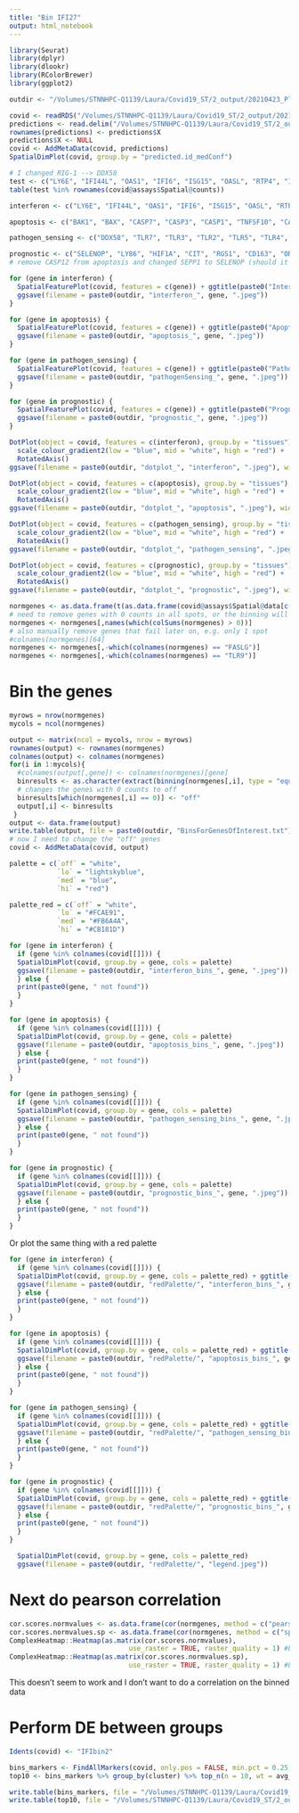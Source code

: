 ```yaml
---
title: "Bin IFI27"
output: html_notebook
---
```


```r
library(Seurat)
library(dplyr)
library(dlookr)
library(RColorBrewer)
library(ggplot2)
```

```r
outdir <- "/Volumes/STNNHPC-Q1139/Laura/Covid19_ST/2_output/20210423_PlotKeyGenes/outdir/"
```


```r
covid <- readRDS("/Volumes/STNNHPC-Q1139/Laura/Covid19_ST/2_output/20210409_PreliminaryPipeline/outdir_alltissues/all_DF_annotated.RDS")
predictions <- read.delim("/Volumes/STNNHPC-Q1139/Laura/Covid19_ST/2_output/20210413_LabelTransfer/VS_INFB/all_predictions.txt")
rownames(predictions) <- predictions$X
predictions$X <- NULL
covid <- AddMetaData(covid, predictions)
SpatialDimPlot(covid, group.by = "predicted.id_medConf")
```

```r
# I changed RIG-1 --> DDX58
test <- c("LY6E", "IFI44L", "OAS1", "IFI6", "ISG15", "OASL", "RTP4", "IRF7", "XAF1", "IFIT1", "LGALS3BP", "CD38", "HERC6", "EIF2AK2", "IFIH1", "MX1", "IFITM3", "PARP12", "HERC5", "IRF5", "IFI35", "ZBP1", "IRF9", "CXCL10", "IRF3", "IFNA2", "IRF1", "IFNA1", "IFNA13", "IFNGR1", "IFNB1", "IFNG", "IFNAR2", "IFNAR1", "BAK1", "BAX", "CASP7", "CASP3", "CASP1", "TNFSF10", "CASP6", "IL18", "TRADD", "CASP9", "FADD", "CASP4", "CASP5", "FASLG", "TP53", "FAS", "CASP12", "NLRP3", "XIAP", "MDM2", "BCL2", "CASP8", "CASP2", "NFKB1", "BID", "DDX58", "TLR7", "TLR3", "TLR2", "TLR5", "TLR4", "TLR1", "TLR8", "TLR9", "TLR6", "SEPP1", "LY86", "HIF1A", "CIT", "RGS1", "CD163", "OR52R1", "DEFA4", "PER1", "KCNJ2", "C11orf74", "TST")
table(test %in% rownames(covid@assays$Spatial@counts))
```

```r
interferon <- c("LY6E", "IFI44L", "OAS1", "IFI6", "ISG15", "OASL", "RTP4", "IRF7", "XAF1", "IFIT1", "LGALS3BP", "CD38", "HERC6", "EIF2AK2", "IFIH1", "MX1", "IFITM3", "PARP12", "HERC5", "IRF5", "IFI35", "ZBP1", "IRF9", "CXCL10", "IRF3", "IFNA2", "IRF1", "IFNA1", "IFNA13", "IFNGR1", "IFNB1", "IFNG", "IFNAR2", "IFNAR1")

apoptosis <- c("BAK1", "BAX", "CASP7", "CASP3", "CASP1", "TNFSF10", "CASP6", "IL18", "TRADD", "CASP9", "FADD", "CASP4", "CASP5", "FASLG", "TP53", "FAS", "NLRP3", "XIAP", "MDM2", "BCL2", "CASP8", "CASP2", "NFKB1", "BID")

pathogen_sensing <- c("DDX58", "TLR7", "TLR3", "TLR2", "TLR5", "TLR4", "TLR1", "TLR8", "TLR9", "TLR6")

prognostic <- c("SELENOP", "LY86", "HIF1A", "CIT", "RGS1", "CD163", "OR52R1", "DEFA4", "PER1", "KCNJ2", "C11orf74", "TST")
# remove CASP12 from apoptosis and changed SEPP1 to SELENOP (should it be SELP?) in prognostic
```


```r
for (gene in interferon) {
  SpatialFeaturePlot(covid, features = c(gene)) + ggtitle(paste0("Interferon Pathway: ", gene))
  ggsave(filename = paste0(outdir, "interferon_", gene, ".jpeg"))
}

for (gene in apoptosis) {
  SpatialFeaturePlot(covid, features = c(gene)) + ggtitle(paste0("Apoptosis: ", gene))
  ggsave(filename = paste0(outdir, "apoptosis_", gene, ".jpeg"))
}

for (gene in pathogen_sensing) {
  SpatialFeaturePlot(covid, features = c(gene)) + ggtitle(paste0("Pathogen Sensing: ", gene))
  ggsave(filename = paste0(outdir, "pathogenSensing_", gene, ".jpeg"))
}

for (gene in prognostic) {
  SpatialFeaturePlot(covid, features = c(gene)) + ggtitle(paste0("Prognostic: ", gene))
  ggsave(filename = paste0(outdir, "prognostic_", gene, ".jpeg"))
}
```

```r
DotPlot(object = covid, features = c(interferon), group.by = "tissues") +
  scale_colour_gradient2(low = "blue", mid = "white", high = "red") +
  RotatedAxis()
ggsave(filename = paste0(outdir, "dotplot_", "interferon", ".jpeg"), width = 10)

DotPlot(object = covid, features = c(apoptosis), group.by = "tissues") +
  scale_colour_gradient2(low = "blue", mid = "white", high = "red") +
  RotatedAxis()
ggsave(filename = paste0(outdir, "dotplot_", "apoptosis", ".jpeg"), width = 10)

DotPlot(object = covid, features = c(pathogen_sensing), group.by = "tissues") +
  scale_colour_gradient2(low = "blue", mid = "white", high = "red") +
  RotatedAxis()
ggsave(filename = paste0(outdir, "dotplot_", "pathogen_sensing", ".jpeg"), width = 10)

DotPlot(object = covid, features = c(prognostic), group.by = "tissues") +
  scale_colour_gradient2(low = "blue", mid = "white", high = "red") +
  RotatedAxis()
ggsave(filename = paste0(outdir, "dotplot_", "prognostic", ".jpeg"), width = 10)
```


```r
normgenes <- as.data.frame(t(as.data.frame(covid@assays$Spatial@data[c("IFI27", "CTSL", interferon, apoptosis, pathogen_sensing, prognostic),])))
# need to remove genes with 0 counts in all spots, or the binning will fail
normgenes <- normgenes[,names(which(colSums(normgenes) > 0))]
# also manually remove genes that fail later on, e.g. only 1 spot
#colnames(normgenes)[64]
normgenes <- normgenes[,-which(colnames(normgenes) == "FASLG")]
normgenes <- normgenes[,-which(colnames(normgenes) == "TLR9")]

```

# Bin the genes

```r
myrows = nrow(normgenes)
mycols = ncol(normgenes)

output <- matrix(ncol = mycols, nrow = myrows)
rownames(output) <- rownames(normgenes)
colnames(output) <- colnames(normgenes)
for(i in 1:mycols){
  #colnames(output[,gene]) <- colnames(normgenes)[gene]
  binresults <- as.character(extract(binning(normgenes[,i], type = "equal", nbins = 3, labels = c("lo", "med", "hi"))))
  # changes the genes with 0 counts to off
  binresults[which(normgenes[,i] == 0)] <- "off"
  output[,i] <- binresults
 }
output <- data.frame(output)
write.table(output, file = paste0(outdir, "BinsForGenesOfInterest.txt"), sep = "\t", quote = FALSE, col.names = NA)
# now I need to change the "off" genes
covid <- AddMetaData(covid, output)
```

```r
palette = c(`off` = "white",
            `lo` = "lightskyblue",
            `med` = "blue",
            `hi` = "red")

palette_red = c(`off` = "white",
            `lo` = "#FCAE91",
            `med` = "#FB6A4A",
            `hi` = "#CB181D")
```

```r
for (gene in interferon) {
  if (gene %in% colnames(covid[[]])) {
  SpatialDimPlot(covid, group.by = gene, cols = palette)
  ggsave(filename = paste0(outdir, "interferon_bins_", gene, ".jpeg"))
  } else {
  print(paste0(gene, " not found"))
  }
}

for (gene in apoptosis) {
  if (gene %in% colnames(covid[[]])) {
  SpatialDimPlot(covid, group.by = gene, cols = palette)
  ggsave(filename = paste0(outdir, "apoptosis_bins_", gene, ".jpeg"))
  } else {
  print(paste0(gene, " not found"))
  }
}

for (gene in pathogen_sensing) {
  if (gene %in% colnames(covid[[]])) {
  SpatialDimPlot(covid, group.by = gene, cols = palette)
  ggsave(filename = paste0(outdir, "pathogen_sensing_bins_", gene, ".jpeg"))
  } else {
  print(paste0(gene, " not found"))
  }
}

for (gene in prognostic) {
  if (gene %in% colnames(covid[[]])) {
  SpatialDimPlot(covid, group.by = gene, cols = palette)
  ggsave(filename = paste0(outdir, "prognostic_bins_", gene, ".jpeg"))
  } else {
  print(paste0(gene, " not found"))
  }
}
```

Or plot the same thing with a red palette

```r
for (gene in interferon) {
  if (gene %in% colnames(covid[[]])) {
  SpatialDimPlot(covid, group.by = gene, cols = palette_red) + ggtitle(gene) + NoLegend()
  ggsave(filename = paste0(outdir, "redPalette/", "interferon_bins_", gene, ".jpeg"))
  } else {
  print(paste0(gene, " not found"))
  }
}

for (gene in apoptosis) {
  if (gene %in% colnames(covid[[]])) {
  SpatialDimPlot(covid, group.by = gene, cols = palette_red) + ggtitle(gene) + NoLegend()
  ggsave(filename = paste0(outdir, "redPalette/", "apoptosis_bins_", gene, ".jpeg"))
  } else {
  print(paste0(gene, " not found"))
  }
}

for (gene in pathogen_sensing) {
  if (gene %in% colnames(covid[[]])) {
  SpatialDimPlot(covid, group.by = gene, cols = palette_red) + ggtitle(gene) + NoLegend()
  ggsave(filename = paste0(outdir, "redPalette/", "pathogen_sensing_bins_", gene, ".jpeg"))
  } else {
  print(paste0(gene, " not found"))
  }
}

for (gene in prognostic) {
  if (gene %in% colnames(covid[[]])) {
  SpatialDimPlot(covid, group.by = gene, cols = palette_red) + ggtitle(gene) + NoLegend()
  ggsave(filename = paste0(outdir, "redPalette/", "prognostic_bins_", gene, ".jpeg"))
  } else {
  print(paste0(gene, " not found"))
  }
}

  SpatialDimPlot(covid, group.by = gene, cols = palette_red)
  ggsave(filename = paste0(outdir, "redPalette/", "legend.jpeg"))
```

# Next do pearson correlation

```r
cor.scores.normvalues <- as.data.frame(cor(normgenes, method = c("pearson")))
cor.scores.normvalues.sp <- as.data.frame(cor(normgenes, method = c("spearman")))
ComplexHeatmap::Heatmap(as.matrix(cor.scores.normvalues),
                              use_raster = TRUE, raster_quality = 1) #based on current figure)
ComplexHeatmap::Heatmap(as.matrix(cor.scores.normvalues.sp),
                              use_raster = TRUE, raster_quality = 1) #based on current figure)
```

This doesn't seem to work and I don't want to do a correlation on the binned data

# Perform DE between groups

```r
Idents(covid) <- "IFIbin2"

bins_markers <- FindAllMarkers(covid, only.pos = FALSE, min.pct = 0.25, logfc.threshold = 0.25)
top10 <- bins_markers %>% group_by(cluster) %>% top_n(n = 10, wt = avg_log2FC)

write.table(bins_markers, file = "/Volumes/STNNHPC-Q1139/Laura/Covid19_ST/2_output/20210419_BinIFI27/outdir/Bin2_allmarkers.txt", sep = "\t", quote = FALSE, col.names = NA)
write.table(top10, file = "/Volumes/STNNHPC-Q1139/Laura/Covid19_ST/2_output/20210419_BinIFI27/outdir/Bin2_allmarkers.txt", sep = "\t", quote = FALSE, col.names = NA)
```


